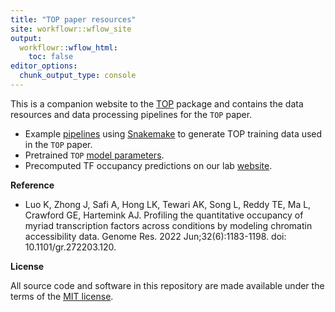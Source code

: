 ```yaml
---
title: "TOP paper resources"
site: workflowr::wflow_site
output:
  workflowr::wflow_html:
    toc: false
editor_options:
  chunk_output_type: console
---
```


This is a companion website to the [TOP][top-package] package and 
contains the data resources and data processing pipelines for the `TOP` paper.

  * Example [pipelines][snakemake-pipeline] using [Snakemake][snakemake] to 
  generate TOP training data used in the `TOP` paper.
  * Pretrained `TOP` [model parameters][pretrained-model].
  * Precomputed TF occupancy predictions on our lab [website][top-predictions].

**Reference**

* Luo K, Zhong J, Safi A, Hong LK, Tewari AK, Song L, Reddy TE, Ma L, 
Crawford GE, Hartemink AJ. 
Profiling the quantitative occupancy of myriad transcription factors across 
conditions by modeling chromatin accessibility data. 
Genome Res. 2022 Jun;32(6):1183-1198. doi: 10.1101/gr.272203.120.

**License**

All source code and software in this repository are made available
under the terms of the [MIT license][mit-license].

[top-package]: https://github.com/HarteminkLab/TOP
[top-webiste]: https://kevinlkx.github.io/TOP
[top-resources-github]: https://github.com/HarteminkLab/TOP-paper-resources
[mit-license]: https://opensource.org/licenses/mit-license.html
[snakemake]: https://snakemake.readthedocs.io/en/stable/
[snakemake-pipeline]: https://github.com/HarteminkLab/TOP-paper-resources/tree/main/code/snakemake
[pretrained-model]: https://github.com/HarteminkLab/TOP-paper-resources/tree/main/data/trained_model_coef
[top-predictions]: https://duke.box.com/v/toppredictionsgr202204
